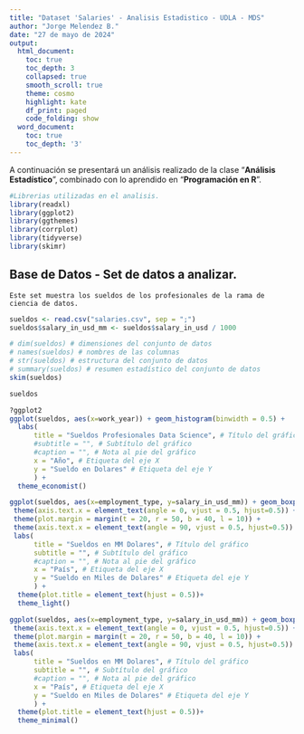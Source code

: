 ```yaml
---
title: "Dataset 'Salaries' - Analisis Estadistico - UDLA - MDS"
author: "Jorge Melendez B."
date: "27 de mayo de 2024"
output:
  html_document:
    toc: true
    toc_depth: 3
    collapsed: true
    smooth_scroll: true
    theme: cosmo
    highlight: kate
    df_print: paged
    code_folding: show
  word_document:
    toc: true
    toc_depth: '3'
---
```


A continuación se presentará un análisis realizado de la clase "**Análisis Estadístico**", combinado con lo aprendido en "**Programación en R**".

```r
#Librerias utilizadas en el analisis.
library(readxl)
library(ggplot2)
library(ggthemes)
library(corrplot)
library(tidyverse)
library(skimr)
```

## Base de Datos - Set de datos a analizar.

`Este set muestra los sueldos de los profesionales de la rama de ciencia de datos.`

```r
sueldos <- read.csv("salaries.csv", sep = ";")
sueldos$salary_in_usd_mm <- sueldos$salary_in_usd / 1000
```

```r
# dim(sueldos) # dimensiones del conjunto de datos
# names(sueldos) # nombres de las columnas
# str(sueldos) # estructura del conjunto de datos
# summary(sueldos) # resumen estadístico del conjunto de datos
skim(sueldos)
```

```r
sueldos
```

```r
?ggplot2
ggplot(sueldos, aes(x=work_year)) + geom_histogram(binwidth = 0.5) + 
  labs(
      title = "Sueldos Profesionales Data Science", # Título del gráfico
      #subtitle = "", # Subtítulo del gráfico
      #caption = "", # Nota al pie del gráfico
      x = "Año", # Etiqueta del eje X
      y = "Sueldo en Dolares" # Etiqueta del eje Y
      ) + 
  theme_economist()
```

```r
ggplot(sueldos, aes(x=employment_type, y=salary_in_usd_mm)) + geom_boxplot() +
 theme(axis.text.x = element_text(angle = 0, vjust = 0.5, hjust=0.5)) +
 theme(plot.margin = margin(t = 20, r = 50, b = 40, l = 10)) +
 theme(axis.text.x = element_text(angle = 90, vjust = 0.5, hjust=0.5)) +
 labs(
      title = "Sueldos en MM Dolares", # Título del gráfico
      subtitle = "", # Subtítulo del gráfico
      #caption = "", # Nota al pie del gráfico
      x = "País", # Etiqueta del eje X
      y = "Sueldo en Miles de Dolares" # Etiqueta del eje Y
      ) +
  theme(plot.title = element_text(hjust = 0.5))+
  theme_light()
```
```r
ggplot(sueldos, aes(x=employment_type, y=salary_in_usd_mm)) + geom_boxplot() +
 theme(axis.text.x = element_text(angle = 0, vjust = 0.5, hjust=0.5)) +
 theme(plot.margin = margin(t = 20, r = 50, b = 40, l = 10)) +
 theme(axis.text.x = element_text(angle = 90, vjust = 0.5, hjust=0.5)) +
 labs(
      title = "Sueldos en MM Dolares", # Título del gráfico
      subtitle = "", # Subtítulo del gráfico
      #caption = "", # Nota al pie del gráfico
      x = "País", # Etiqueta del eje X
      y = "Sueldo en Miles de Dolares" # Etiqueta del eje Y
      ) +
  theme(plot.title = element_text(hjust = 0.5))+
  theme_minimal()
```


